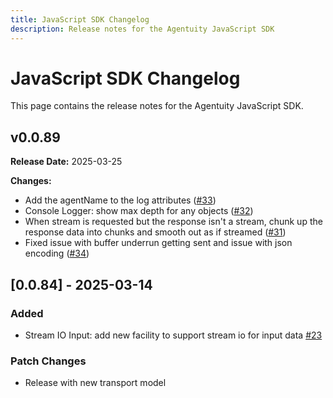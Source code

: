 ```yaml
---
title: JavaScript SDK Changelog
description: Release notes for the Agentuity JavaScript SDK
---
```


# JavaScript SDK Changelog

This page contains the release notes for the Agentuity JavaScript SDK.

## v0.0.89

**Release Date:** 2025-03-25

**Changes:**
- Add the agentName to the log attributes ([#33](https://github.com/agentuity/sdk-js/pull/33))
- Console Logger: show max depth for any objects ([#32](https://github.com/agentuity/sdk-js/pull/32))
- When stream is requested but the response isn't a stream, chunk up the response data into chunks and smooth out as if streamed ([#31](https://github.com/agentuity/sdk-js/pull/31))
- Fixed issue with buffer underrun getting sent and issue with json encoding ([#34](https://github.com/agentuity/sdk-js/pull/34))

## [0.0.84] - 2025-03-14

### Added
- Stream IO Input: add new facility to support stream io for input data [#23](https://github.com/agentuity/sdk-js/pull/23)

### Patch Changes
- Release with new transport model
